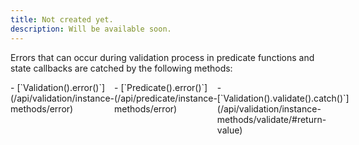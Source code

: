 ```yaml
---
title: Not created yet.
description: Will be available soon.
---
```


Errors that can occur during validation process in predicate functions and state callbacks are catched by the following methods:

<div style="display: flex">
<span>
- [`Validation().error()`](/api/validation/instance-methods/error)
</span>
<span>
- [`Predicate().error()`](/api/predicate/instance-methods/error)
</span>
<span>
- [`Validation().validate().catch()`](/api/validation/instance-methods/validate/#return-value)
</span>
</div>